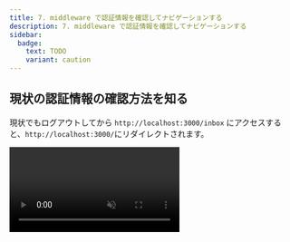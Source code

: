 ```yaml
---
title: 7. middleware で認証情報を確認してナビゲーションする
description: 7. middleware で認証情報を確認してナビゲーションする
sidebar:
  badge:
    text: TODO
    variant: caution
---
```


## 現状の認証情報の確認方法を知る

現状でもログアウトしてから `http://localhost:3000/inbox` にアクセスすると、`http://localhost:3000/`にリダイレクトされます。

<video src={videoSrc} controls muted loop autoPlay />

ではこの実装はどこにあるのでしょうか？

現状では、`apps/workspace/app/(detail)/layout.tsx`と`apps/workspace/app/(dashboard)/layout.tsx`の二箇所の`Layout`で同様の実装をして実現しています。

```tsx
  const cookieStore = cookies()
  const isAuth = cookieStore.get("___Host-auth")
  if(!isAuth){
    redirect("/")
  }
```

しかし、この実装では機密情報が漏れる可能性があります。
これからそれを確認してみましょう。

## curl を使って直接アクセスしてみる

下記のコマンドを実行してみましょう

```bash
curl --include http://localhost:3000/inbox
```

すると、出力結果にメールの内容が取得できてしまっていることがわかります。

```bash
...{\"id\":\"ba54eefd-4097-4949-99f2-2a9ae4d1a836\",\"name\":\"Mia Harris\",
\"email\":\"miaharris@example.com\",\"subject\":\"Re: Travel Itinerary\",
\"text\":\"I've received the travel itinerary. It looks great! Thank you
for your prompt assistance in arranging the details. I've reviewed the 
schedule and the accommodations, and everything seems to be in order. 
I'm looking forward to the trip, and I'm confident it'll be a smooth and 
enjoyable experience.\\n\\nIf there are any specific activities or 
attractions you recommend at our destination, please feel free to share 
your suggestions.\\n\\nExcited for the trip! Mia\",\"date\":\"2022-09-10T13:15:00\"
,\"read\":true,\"labels\":[\"personal\",\"travel\"]},...
```

詳細の理由については、ページ最下部の参考リンクを参照してください。

## middleware を使って認証情報を確認する

これを防ぐためには、middlewareを使って認証情報を確認するようにしましょう。

まずは、`apps/workspace/app/(detail)/layout.tsx`と`apps/workspace/app/(dashboard)/layout.tsx`の二箇所の`Layout`からリダイレクト処理を削除します。

```diff fomat="tsx"
// apps/workspace/app/(dashboard)/layout.tsx
-  const cookieStore = cookies()
-  const isAuth = cookieStore.get("___Host-auth")
-  if(!isAuth){
-    redirect("/")
-  }
```

```diff fomat="tsx"
// apps/workspace/app/(dashboard)/layout.tsx
-  const cookieStore = cookies()
-  const isAuth = cookieStore.get("___Host-auth")
-  if(!isAuth){
-    redirect("/")
-  }
```

次に、middlewareを作成します。

```bash
touch apps/workspace/middleware.ts
```

```tsx
import { NextResponse } from "next/server";
import type { NextRequest } from "next/server";

export function middleware(request: NextRequest) {
  const isAuth = request.cookies.get("___Host-auth");
  if (request.nextUrl.pathname.startsWith("/inbox") && !isAuth) {
    return NextResponse.redirect(new URL("/", request.url));
  }
  if (request.nextUrl.pathname === "/" && isAuth) {
    return NextResponse.redirect(new URL("/inbox", request.url));
  }
  return NextResponse.next();
}

export const config = {
  matcher: [
    /*
     * Match all request paths except for the ones starting with:
     * - api (API routes)
     * - _next/static (static files)
     * - _next/image (image optimization files)
     * - favicon.ico (favicon file)
     */
    "/((?!api|_next/static|_next/image|favicon.ico).*)",
  ],
};
```

これで Middleware での認証が追加されました。
もう一度でcurlでリクエストしてみましょう

```bash
curl --include http://localhost:3000/inbox
```

すると、下記のように情報が漏洩することなくリダイレクトされることがわかります。

```bash
HTTP/1.1 307 Temporary Redirect
location: /
Date: Thu, XX May 20XX XX:XX:XX GMT
Connection: keep-alive
Keep-Alive: timeout=5
Transfer-Encoding: chunked

/%  
```

## まとめ

このページでは、Layoutでのリダイレクト処理は、機密情報が漏れる可能性があることを確認しました。

また、middleware を使った認証情報の確認方法を学びました。
middleware では、認証情報の確認以外でもさまざな用途で利用することができます。

## 参考リンク

- Next.jsのlayout.tsxで認証チェックすると情報漏洩するかも https://zenn.dev/moozaru/articles/0d6c4596425da9 
- Next.js Docs Middleware https://nextjs.org/docs/app/building-your-application/routing/middleware
